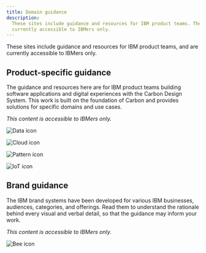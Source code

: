```yaml
---
title: Domain guidance
description:
  These sites include guidance and resources for IBM product teams. They are
  currently accessible to IBMers only.
---
```


<PageDescription>

These sites include guidance and resources for IBM product teams, and are
currently accessible to IBMers only.

</PageDescription>

## Product-specific guidance

The guidance and resources here are for IBM product teams building software
applications and digital experiences with the Carbon Design System. This work is
built on the foundation of Carbon and provides solutions for specific domains
and use cases.

_This content is accessible to IBMers only._

<Row className="resource-card-group">
<Column colLg={4} colMd={4} noGutterSm>
  <ResourceCard
    subTitle="Cloud Data & AI"
    href="https://pages.github.ibm.com/cdai-design/pal/"
    >

![Data icon](images/ibm-cloud.svg)

  </ResourceCard>
</Column>
<Column colLg={4} colMd={4} noGutterSm>
  <ResourceCard
    subTitle="Cloud Pattern and Asset Library"
    href="https://pages.github.ibm.com/ibmcloud/pal/"
    >

![Cloud icon](images/ibm-cloud.svg)

  </ResourceCard>
</Column>
<Column colLg={4} colMd={4} noGutterSm>
  <ResourceCard
    subTitle="Watson Health"
    href="https://pages.github.ibm.com/Watson-Health/index.html"
    >

![Pattern icon](images/watson.svg)

  </ResourceCard>
</Column>
<Column colLg={4} colMd={4} noGutterSm>
  <ResourceCard
    subTitle="AI Applications Design"
    href="https://pages.github.ibm.com/ai-applications/design/"
    >

![IoT icon](images/watson.svg)

  </ResourceCard>

</Column>
</Row>

## Brand guidance

The IBM brand systems have been developed for various IBM businesses, audiences,
categories, and offerings. Read them to understand the rationale behind every
visual and verbal detail, so that the guidance may inform your work.

_This content is accessible to IBMers only._

<Row className="resource-card-group">
<Column colLg={4} colMd={4} noGutterSm>
  <ResourceCard
    subTitle="IBM Brand Systems"
    href="https://www.ibm.com/brand/systems"
    >

![Bee icon](images/bee.svg)

  </ResourceCard>

</Column>
</Row>
